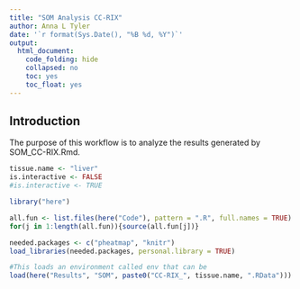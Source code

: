 ```yaml
---
title: "SOM Analysis CC-RIX"
author: Anna L Tyler
date: '`r format(Sys.Date(), "%B %d, %Y")`'
output:
  html_document:
    code_folding: hide
    collapsed: no
    toc: yes
    toc_float: yes
---
```


## Introduction

The purpose of this workflow is to analyze the results
generated by SOM_CC-RIX.Rmd.


```r
tissue.name <- "liver"
is.interactive <- FALSE
#is.interactive <- TRUE
```

```r
library("here")

all.fun <- list.files(here("Code"), pattern = ".R", full.names = TRUE)
for(j in 1:length(all.fun)){source(all.fun[j])}
```


```r
needed.packages <- c("pheatmap", "knitr")
load_libraries(needed.packages, personal.library = TRUE)
```

```r
#This loads an environment called env that can be
load(here("Results", "SOM", paste0("CC-RIX_", tissue.name, ".RData")))
```

